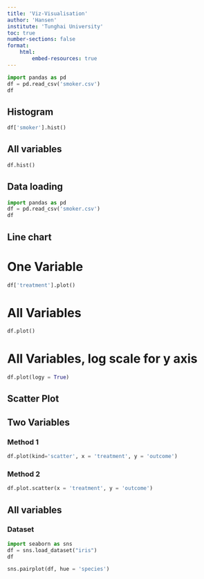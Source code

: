 ```yaml
---
title: 'Viz-Visualisation'
author: 'Hansen'
institute: 'Tunghai University'
toc: true 
number-sections: false
format: 
    html: 
        embed-resources: true
---
```


```python
import pandas as pd
df = pd.read_csv('smoker.csv')
df
```

## Histogram

```python
df['smoker'].hist()
```

## All variables

```python
df.hist()
```

## Data loading

```python
import pandas as pd
df = pd.read_csv('smoker.csv')
df
```

## Line chart

# One Variable

```python
df['treatment'].plot()
```

# All Variables

```python
df.plot()
```

# All Variables, log scale for y axis

```python
df.plot(logy = True)
```

## Scatter Plot

## Two Variables

### Method 1

```python
df.plot(kind='scatter', x = 'treatment', y = 'outcome')
```


### Method 2

```python
df.plot.scatter(x = 'treatment', y = 'outcome')
```

## All variables
### Dataset

```python
import seaborn as sns
df = sns.load_dataset("iris") 
df
```

```python
sns.pairplot(df, hue = 'species')
```
